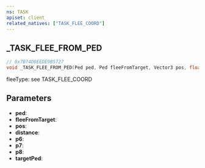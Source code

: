 ```yaml
---
ns: TASK
apiset: client
related_natives: ["TASK_FLEE_COORD"]
---
```

## _TASK_FLEE_FROM_PED

```c
// 0x7B74D8EEDE9B5727
void _TASK_FLEE_FROM_PED(Ped ped, Ped fleeFromTarget, Vector3 pos, float distance, int p6, int p7, float p8, Ped targetPed);
```

fleeType: see TASK_FLEE_COORD

## Parameters
* **ped**:
* **fleeFromTarget**:
* **pos**:
* **distance**:
* **p6**:
* **p7**:
* **p8**:
* **targetPed**: